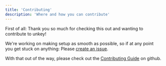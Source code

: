 ```yaml
---
title: 'Contributing'
description: 'Where and how you can contribute'
---
```



First of all: Thank you so much for checking this out and wanting to contribute to unkey!

We're working on making setup as smooth as possible, so if at any point you get stuck on anything: Please [create an issue](https://github.com/chronark/unkey/issues/new).


With that out of the way, please check out the [Contributing Guide](https://github.com/chronark/unkey/tree/main/.github/CONTRIBUTING) on github.